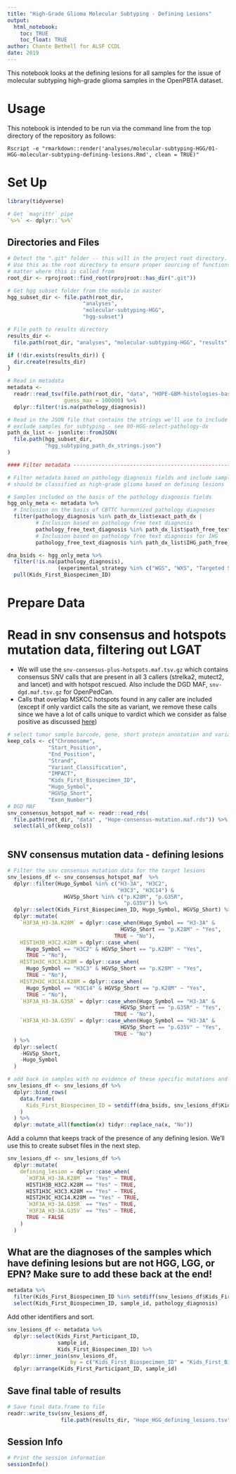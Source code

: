 ```yaml
---
title: "High-Grade Glioma Molecular Subtyping - Defining Lesions"
output: 
  html_notebook:
    toc: TRUE
    toc_float: TRUE
author: Chante Bethell for ALSF CCDL
date: 2019
---
```


This notebook looks at the defining lesions for all samples for the issue of 
molecular subtyping high-grade glioma samples in the OpenPBTA dataset. 

# Usage

This notebook is intended to be run via the command line from the top directory
of the repository as follows:

```
Rscript -e "rmarkdown::render('analyses/molecular-subtyping-HGG/01-HGG-molecular-subtyping-defining-lesions.Rmd', clean = TRUE)"
```

# Set Up

```r
library(tidyverse)

# Get `magrittr` pipe
`%>%` <- dplyr::`%>%`
```

## Directories and Files

```r
# Detect the ".git" folder -- this will in the project root directory.
# Use this as the root directory to ensure proper sourcing of functions no
# matter where this is called from
root_dir <- rprojroot::find_root(rprojroot::has_dir(".git"))

# Get hgg subset folder from the module in master
hgg_subset_dir <- file.path(root_dir, 
                        "analyses",
                        "molecular-subtyping-HGG",
                        "hgg-subset")

# File path to results directory
results_dir <-
  file.path(root_dir, "analyses", "molecular-subtyping-HGG", "results")

if (!dir.exists(results_dir)) {
  dir.create(results_dir)
}

# Read in metadata
metadata <-
  readr::read_tsv(file.path(root_dir, "data", "HOPE-GBM-histologies-base.tsv"), 
                  guess_max = 100000) %>%
  dplyr::filter(!is.na(pathology_diagnosis))

# Read in the JSON file that contains the strings we'll use to include or
# exclude samples for subtyping - see 00-HGG-select-pathology-dx
path_dx_list <- jsonlite::fromJSON(
  file.path(hgg_subset_dir,
            "hgg_subtyping_path_dx_strings.json")
)

#### Filter metadata -----------------------------------------------------------

# Filter metadata based on pathology diagnosis fields and include samples that
# should be classified as high-grade glioma based on defining lesions

# Samples included on the basis of the pathology diagnosis fields
hgg_only_meta <- metadata %>%
  # Inclusion on the basis of CBTTC harmonized pathology diagnoses
  filter(pathology_diagnosis %in% path_dx_list$exact_path_dx |
         # Inclusion based on pathology free text diagnosis
         pathology_free_text_diagnosis %in% path_dx_list$path_free_text_exact |
         # Inclusion based on pathology free text diagnosis for IHG
         pathology_free_text_diagnosis %in% path_dx_list$IHG_path_free_path_dx)

dna_bsids <- hgg_only_meta %>%
  filter(!is.na(pathology_diagnosis),
                (experimental_strategy %in% c("WGS", "WXS", "Targeted Sequencing") & is.na(RNA_library))) %>%
  pull(Kids_First_Biospecimen_ID)

```

# Prepare Data
# Read in snv consensus and hotspots mutation data, filtering out LGAT
 - We will use the `snv-consensus-plus-hotspots.maf.tsv.gz` which contains consensus SNV calls that are present in all 3 callers (strelka2, mutect2, and lancet) and with hotspot rescued. Also include the DGD MAF, `snv-dgd.maf.tsv.gz` for OpenPedCan.  
 - Calls that overlap MSKCC hotspots found in any caller are included (except if only vardict calls the site as variant, we remove these calls since we have a lot of calls unique to vardict which we consider as false positive as discussed [here](https://github.com/AlexsLemonade/OpenPBTA-analysis/tree/master/analyses/snv-callers#snv-caller-comparison-analysis))

```r

# select tumor sample barcode, gene, short protein annotation and variant classification
keep_cols <- c("Chromosome",
             "Start_Position",
             "End_Position",
             "Strand",
             "Variant_Classification",
             "IMPACT",
             "Kids_First_Biospecimen_ID",
             "Hugo_Symbol",
             "HGVSp_Short",
             "Exon_Number")
# DGD MAF
snv_consensus_hotspot_maf <- readr::read_rds(
  file.path(root_dir, "data" , "Hope-consensus-mutation.maf.rds")) %>%
  select(all_of(keep_cols))
                                  

```


## SNV consensus mutation data - defining lesions

```r
# Filter the snv consensus mutation data for the target lesions
snv_lesions_df <- snv_consensus_hotspot_maf  %>%
  dplyr::filter(Hugo_Symbol %in% c("H3-3A", "H3C2",
                                   "H3C3", "H3C14") &
                  HGVSp_Short %in% c("p.K28M", "p.G35R",
                                     "p.G35V")) %>%
  dplyr::select(Kids_First_Biospecimen_ID, Hugo_Symbol, HGVSp_Short) %>%
  dplyr::mutate(
    `H3F3A_H3-3A.K28M` = dplyr::case_when(Hugo_Symbol == "H3-3A" &
                                    HGVSp_Short == "p.K28M" ~ "Yes",
                                  TRUE ~ "No"),
    HIST1H3B_H3C2.K28M = dplyr::case_when(
      Hugo_Symbol == "H3C2" & HGVSp_Short == "p.K28M" ~ "Yes",
      TRUE ~ "No"),
    HIST1H3C_H3C3.K28M = dplyr::case_when(
      Hugo_Symbol == "H3C3" & HGVSp_Short == "p.K28M" ~ "Yes",
      TRUE ~ "No"),
    HIST2H3C_H3C14.K28M = dplyr::case_when(
      Hugo_Symbol == "H3C14" & HGVSp_Short == "p.K28M" ~ "Yes",
      TRUE ~ "No"),
    `H3F3A_H3-3A.G35R` = dplyr::case_when(Hugo_Symbol == "H3-3A" &
                                    HGVSp_Short == "p.G35R" ~ "Yes",
                                  TRUE ~ "No"),
    `H3F3A_H3-3A.G35V` = dplyr::case_when(Hugo_Symbol == "H3-3A" &
                                    HGVSp_Short == "p.G35V" ~ "Yes",
                                  TRUE ~ "No")
  ) %>%
  dplyr::select(
    -HGVSp_Short,
    -Hugo_Symbol
  )

# add back in samples with no evidence of these specific mutations and are not LGAT
snv_lesions_df <- snv_lesions_df %>%
  dplyr::bind_rows(
    data.frame(
      Kids_First_Biospecimen_ID = setdiff(dna_bsids, snv_lesions_df$Kids_First_Biospecimen_ID)
    )
  ) %>%
  dplyr::mutate_all(function(x) tidyr::replace_na(x, "No"))
```

Add a column that keeps track of the presence of any defining lesion.
We'll use this to create subset files in the next step.

```r
snv_lesions_df <- snv_lesions_df %>%
  dplyr::mutate(
    defining_lesion = dplyr::case_when(
      `H3F3A_H3-3A.K28M` == "Yes" ~ TRUE,
      HIST1H3B_H3C2.K28M == "Yes" ~ TRUE,
      HIST1H3C_H3C3.K28M == "Yes" ~ TRUE,
      HIST2H3C_H3C14.K28M == "Yes" ~ TRUE,
      `H3F3A_H3-3A.G35R` == "Yes" ~ TRUE,
      `H3F3A_H3-3A.G35V` == "Yes" ~ TRUE,
      TRUE ~ FALSE
    )
  )
```

## What are the diagnoses of the samples which have defining lesions but are not HGG, LGG, or EPN? Make sure to add these back at the end!

```r
metadata %>%
  filter(Kids_First_Biospecimen_ID %in% setdiff(snv_lesions_df$Kids_First_Biospecimen_ID, dna_bsids)) %>%
  select(Kids_First_Biospecimen_ID, sample_id, pathology_diagnosis)

```


Add other identifiers and sort.

```r
snv_lesions_df <- metadata %>%
  dplyr::select(Kids_First_Participant_ID, 
                sample_id,
                Kids_First_Biospecimen_ID) %>%
  dplyr::inner_join(snv_lesions_df,
                    by = c("Kids_First_Biospecimen_ID" = "Kids_First_Biospecimen_ID")) %>%
  dplyr::arrange(Kids_First_Participant_ID, sample_id)
```



## Save final table of results

```r
# Save final data.frame to file
readr::write_tsv(snv_lesions_df,
                 file.path(results_dir, "Hope_HGG_defining_lesions.tsv"))
```

## Session Info

```r
# Print the session information
sessionInfo()
```
